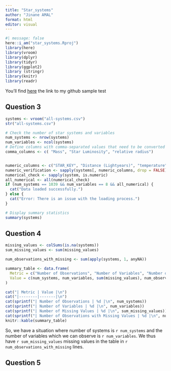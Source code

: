 ```yaml
---
title: "Star_systems"
author: "Jinane AMAL"
format: html
editor: visual
---
```


```r
#| message: false
here::i_am("star_systems.Rproj")
library(here)
library(vroom)
library(dplyr)
library(tidyr)
library(ggplot2)
library (stringr)
library(knitr)
library(readr)
```

You'll find [here](https://github.com/jinane1amal/star_systems.git) the link to my github sample test

## Question 3

```r
systems <- vroom("all-systems.csv")
str("all-systems.csv")
```

```r
# Check the number of star systems and variables
num_systems <- nrow(systems)
num_variables <- ncol(systems)
# Define columns with comma-separated values that need to be converted to numeric
comma_columns <- c( "Mass", "Star Luminosity", "relative radius")


numeric_columns <- c("STAR_KEY", "Distance (Lightyears)", "temperature", "Mass", "Star Luminosity", "relative radius")
numeric_verification <- sapply(systems[, numeric_columns, drop = FALSE], is.numeric)
numerical_check <- sapply(system, is.numeric)
all_numerical <- all(numerical_check)
if (num_systems == 1039 && num_variables == 8 && all_numerical) {
  cat("Data loaded successfully.")
} else {
  cat("Error: There is an issue with the loading process.")
}

# Display summary statistics
summary(systems)

```

## Question 4

```r

missing_values <- colSums(is.na(systems))
sum_missing_values <- sum(missing_values)

num_observations_with_missing <- sum(apply(systems, 1, anyNA))

summary_table <- data.frame(
  Metric = c("Number of Observations", "Number of Variables", "Number of Missing Values", "Number of Observations with Missing Values"),
  Value = c(num_systems, num_variables, sum(missing_values), num_observations_with_missing)
)

cat("| Metric | Value |\n")
cat("|--------|-------|\n")
cat(sprintf("| Number of Observations | %d |\n", num_systems))
cat(sprintf("| Number of Variables | %d |\n", num_variables))
cat(sprintf("| Number of Missing Values | %d |\n", sum_missing_values))
cat(sprintf("| Number of Observations with Missing Values | %d |\n", num_observations_with_missing))
knitr::kable(summary_table)
```

So, we have a situation where number of systems is `r num_systems` and the number of variables which we can observe is `r num_variables`. We thus have `r sum_missing_values ` missing values in the table in `r num_observations_with_missing` lines.

## Question 5

